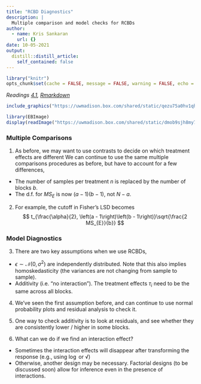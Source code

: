 ```yaml
---
title: "RCBD Diagnostics"
description: |
  Multiple comparison and model checks for RCBDs
author:
  - name: Kris Sankaran
    url: {}
date: 10-05-2021
output:
  distill::distill_article:
    self_contained: false
---
```


```r
library("knitr")
opts_chunk$set(cache = FALSE, message = FALSE, warning = FALSE, echo = TRUE)
```

_Readings [4.1](), [Rmarkdown]()_

```r
include_graphics("https://uwmadison.box.com/shared/static/qezu75a0hv1qhqyeoz8wb7sbb294vrsm.png")
```


```r
library(EBImage)
display(readImage("https://uwmadison.box.com/shared/static/dmob9sjh8my7l8hez390o7gnn3vu1oe6.png"))
```

### Multiple Comparisons

1. As before, we may want to use contrasts to decide on which treatment effects
are different We can continue to use the same multiple comparisons procedures as
before, but have to account for a few differences,
  * The number of samples per treatment $n$ is replaced by the number of blocks $b$.
  * The d.f. for $MS_{E}$ is now $(a - 1)(b - 1)$, not $N - a$.
  
2. For example, the cutoff in Fisher’s LSD becomes
$$
t_{\frac{\alpha}{2}, \left(a - 1\right)\left(b - 1\right)}\sqrt{\frac{2 MS_{E}}{b}}
$$

### Model Diagnostics

3. There are two key assumptions when we use RCBDs,
  * $\epsilon \sim \mathcal{N}\left(0, \sigma^2\right)$ are independently
  distributed. Note that this also implies homoskedasticity (the variances are
  not changing from sample to sample).
  * Additivity (i.e. "no interaction"). The treatment effects $\tau_i$ need to
  be the same across all blocks.

4. We’ve seen the first assumption before, and can continue to use normal
probability plots and residual analysis to check it.

5. One way to check additivity is to look at residuals, and see whether they are
consistently lower / higher in some blocks.

6. What can we do if we find an interaction effect?
  * Sometimes the interaction effects will disappear after transforming the response (e.g., using $\log$ or $\sqrt$)
  * Otherwise, another design may be necessary. Factorial designs (to be
  discussed soon) allow for inference even in the presence of interactions.